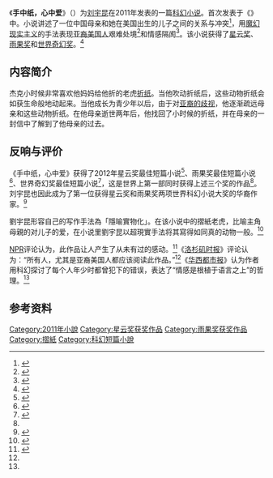 {{Infobox book
| 书名      = 手中纸，心中爱
| 作者      = [[刘宇昆|刘宇昆]]
| 原名      = The Paper Menagerie
| 中文书名  = 手中纸，心中爱
| 类型      = [[科幻小说|科幻小说]]
| 出版日期  = 2011年
}}
《'''手中纸，心中爱'''》（{{lang-en|''The Paper Menagerie''}}）为[[刘宇昆|刘宇昆]]在2011年发表的一篇[[科幻小说|科幻小说]]。首次发表于《{{Translink|en|The Magazine of Fantasy & Science Fiction|4=幻想与科幻杂志}}》中。小说讲述了一位中国母亲和她在美国出生的儿子之间的关系与冲突<ref>{{Cite web|title=Read Ken Liu's Hugo, Nebula, and World Fantasy Award-winning 'The Paper Menagerie'|url=https://www.theverge.com/2012/11/18/3658698/read-ken-liu-paper-menagerie|accessdate=2021-01-05|date=2012-11-18|last=Robertson|first=Adi|work=The Verge|language=en|archive-date=2016-03-24|archive-url=https://web.archive.org/web/20160324101846/https://www.theverge.com/2012/11/18/3658698/read-ken-liu-paper-menagerie|dead-url=no}}</ref>，用[[魔幻现实主义|魔幻现实主义]]的手法表现[[亚裔美国人|亚裔美国人]]艰难处境<ref name="#1">{{Cite web|title=Review: ‘The Paper Menagerie’ is a must read for Asian Americans|url=https://highschool.latimes.com/orange-county-school-of-the-arts/review-the-paper-menagerie-is-a-must-read-for-asian-americans/|accessdate=2021-01-05|date=2020-05-27|last=WongMay 27|first=Katherine|work=HS Insider|language=en|archive-date=2021-01-21|archive-url=https://web.archive.org/web/20210121191413/https://highschool.latimes.com/orange-county-school-of-the-arts/review-the-paper-menagerie-is-a-must-read-for-asian-americans/|dead-url=no}}</ref>和情感隔阂<ref name=":0">{{Cite web|title=《三体》《北京折叠》译者刘宇昆:两次获得"雨果奖"|url=http://culture.people.com.cn/n1/2016/0831/c22219-28679601.html|accessdate=2021-01-05|author=华西都市报|date=|format=|work=|publisher=人民网|language=zh-CN|archive-date=2020-01-26|archive-url=https://web.archive.org/web/20200126080724/http://culture.people.com.cn/n1/2016/0831/c22219-28679601.html|dead-url=no}}</ref>。该小说获得了[[星云奖|星云奖]]、[[雨果奖|雨果奖]]和[[世界奇幻奖|世界奇幻奖]]。<ref name="#2">{{Cite web|title=Read Ken Liu's amazing story that swept the Hugo, Nebula and World Fantasy Awards|url=https://io9.gizmodo.com/read-ken-lius-amazing-story-that-swept-the-hugo-nebula-5958919|accessdate=2021-01-05|author=|date=|format=|work=io9|publisher=|language=en|archive-date=2021-03-08|archive-url=https://web.archive.org/web/20210308150200/https://io9.gizmodo.com/read-ken-lius-amazing-story-that-swept-the-hugo-nebula-5958919|dead-url=no}}</ref>

== 内容简介 ==
杰克小时候非常喜欢他妈妈给他折的老虎[[折纸|折纸]]。当他吹动折纸后，这些动物折纸会如获生命般地动起来。当他成长为青少年以后，由于对[[种族主义|亚裔的歧视]]，他逐渐疏远母亲和这些动物折纸。在他母亲逝世两年后，他找回了小时候的折纸，并在母亲的一封信中了解到了他母亲的过去。

== 反响与评价 ==
《手中纸，心中爱》获得了2012年星云奖最佳短篇小说<ref>{{Cite web|title=sfadb: Nebula Awards 2012|url=http://www.sfadb.com/Nebula_Awards_2012|accessdate=2021-01-05|work=www.sfadb.com|archive-date=2013-09-22|archive-url=https://web.archive.org/web/20130922062449/http://www.sfadb.com/Nebula_Awards_2012|dead-url=no}}</ref>、雨果奖最佳短篇小说<ref>{{Cite web|title=2012 Hugo Awards|url=http://www.thehugoawards.org/hugo-history/2012-hugo-awards/|accessdate=2021-01-05|date=2012-04-07|work=The Hugo Awards|language=en|archive-date=2012-04-09|archive-url=https://www.webcitation.org/66nnsGGRI?url=http://www.thehugoawards.org/hugo-history/2012-hugo-awards/|dead-url=no}}</ref>、世界奇幻奖最佳短篇小说<ref>{{Cite web|title=sfadb: World Fantasy Awards 2012|url=http://www.sfadb.com/World_Fantasy_Awards_2012|accessdate=2021-01-05|work=www.sfadb.com|archive-date=2014-03-14|archive-url=https://www.webcitation.org/6O4greCEy?url=http://www.sfadb.com/World_Fantasy_Awards_2012|dead-url=no}}</ref>，这是世界上第一部同时获得上述三个奖的作品<ref name="#2"/>。刘宇昆也因此成为了第一位获得星云奖和雨果奖两项世界科幻小说大奖的华裔作家。<ref name="雅虎">{{cite web|title=华裔作家斩获科幻界诺贝尔奖 科幻也能写真情|url=http://cul.cn.yahoo.com/ypen/20120905/1293286.html|accessdate=2011-09-07|author=钱江晚报|date=2012-09-05|format=|publisher=雅虎|language=zh-cn|archiveurl=https://web.archive.org/web/20121029171843/http://cul.cn.yahoo.com/ypen/20120905/1293286.html|archivedate=2012-10-29|deadurl=yes}}</ref>

劉宇昆形容自己的写作手法為「隱喻實物化」。在该小说中的摺紙老虎，比喻主角母親的对儿子的爱，在小说里劉宇昆以超現實手法将其寫得如同真的动物一般。<ref>{{Cite web|title=【專訪】科幻作家劉宇昆：我其實是史學家 研究的是神話|url=https://www.hk01.com/藝文/136789/專訪-科幻作家劉宇昆-我其實是史學家-研究的是神話|accessdate=2021-01-05|author=|date=2017-11-28|last=香港01評論|format=|work=香港01|publisher=|language=zh-HK|archive-date=2021-01-06|archive-url=https://web.archive.org/web/20210106195420/https://www.hk01.com/%E8%97%9D%E6%96%87/136789/%E5%B0%88%E8%A8%AA-%E7%A7%91%E5%B9%BB%E4%BD%9C%E5%AE%B6%E5%8A%89%E5%AE%87%E6%98%86-%E6%88%91%E5%85%B6%E5%AF%A6%E6%98%AF%E5%8F%B2%E5%AD%B8%E5%AE%B6-%E7%A0%94%E7%A9%B6%E7%9A%84%E6%98%AF%E7%A5%9E%E8%A9%B1|dead-url=no}}</ref>

[[NPR|NPR]]评论认为，此作品让人产生了从未有过的感动。<ref>{{Cite web|title=No Paper Tiger, This 'Menagerie' Is Full Of Fierce Feeling|url=https://www.npr.org/2016/03/13/468942030/no-paper-tiger-this-menagerie-is-full-of-fierce-feeling|accessdate=2021-01-05|author=Amal El-Mohtar|date=|format=|work=|publisher=NPR|language=en|archive-date=2021-02-12|archive-url=https://web.archive.org/web/20210212174404/https://www.npr.org/2016/03/13/468942030/no-paper-tiger-this-menagerie-is-full-of-fierce-feeling|dead-url=no}}</ref>《[[洛杉磯時報|洛杉矶时报]]》评论认为：“所有人，尤其是亚裔美国人都应该阅读此作品。”<ref name="#1"/>《[[华西都市报|华西都市报]]》认为作者用科幻探讨了每个人年少时都曾犯下的错误，表达了“情感是根植于语言之上”的哲理。<ref name=":0" />

== 参考资料 ==
{{reflist|30em}}

[[Category:2011年小說|Category:2011年小說]]
[[Category:星云奖获奖作品|Category:星云奖获奖作品]]
[[Category:雨果奖获奖作品|Category:雨果奖获奖作品]]
[[Category:摺紙|Category:摺紙]]
[[Category:科幻短篇小說|Category:科幻短篇小說]]